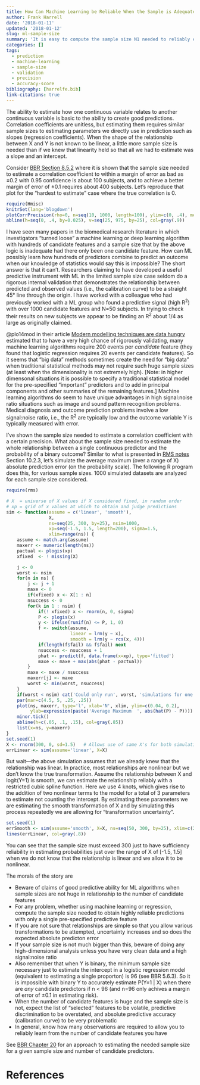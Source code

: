 ```yaml
---
title: How Can Machine Learning be Reliable When the Sample is Adequate for Only One Feature?
author: Frank Harrell
date: '2018-01-11'
updated: '2018-01-12'
slug: ml-sample-size
summary: 'It is easy to compute the sample size N1 needed to reliably estimate how one predictor relates to an outcome.  It is next to impossible for a machine learning algorithm entertaining hundreds of features to yield reliable answers when the sample size < N1.'
categories: []
tags:
  - prediction
  - machine-learning
  - sample-size
  - validation
  - precision
  - accuracy-score
bibliography: [harrelfe.bib]
link-citations: true
---
```

The ability to estimate how one continuous variable relates to another continuous variable is basic to the ability to create good predictions.  Correlation coefficients are unitless, but estimating them requires similar sample sizes to estimating parameters we directly use in prediction such as slopes (regression coefficients).  When the shape of the relationship between X and Y is not known to be linear, a little more sample size is needed than if we knew that linearity held so that all we had to estimate was a slope and an intercept.

Consider [BBR Section 8.5.2](http://fharrell.com#links) where it is shown that the sample size needed to estimate a correlation coefficient to within a margin of error as bad as ±0.2 with 0.95 confidence is about 100 subjects, and to achieve a better margin of error of ±0.1 requires about 400 subjects.  Let's reproduce that plot for the "hardest to estimate" case where the true correlation is 0.

<style>
p.caption {
  font-size: 0.6em;
}
</style>

```r
require(Hmisc)
knitrSet(lang='blogdown')
plotCorrPrecision(rho=0, n=seq(10, 1000, length=100), ylim=c(0, .4), method='none')
abline(h=seq(0, .4, by=0.025), v=seq(25, 975, by=25), col=gray(.9))
```

I have seen many papers in the biomedical research literature in which investigators "turned loose" a machine learning or deep learning algorithm with hundreds of candidate features and a sample size that by the above logic is inadequate had there only been one candidate feature.  How can ML possibly learn how hundreds of predictors combine to predict an outcome when our knowledge of statistics would say this is impossible?  The short answer is that it can't.  Researchers claiming to have developed a useful predictive instrument with ML in the limited sample size case seldom do a rigorous internal validation that demonstrates the relationship between predicted and observed values (i.e., the calibration curve) to be a straight 45° line through the origin.   I have worked with a colleague who had previously worked with a ML group who found a predictive signal (high R^2^) with over 1000 candidate features and N=50 subjects.  In trying to check their results on new subjects we appear to be finding an R^2^ about 1/4 as large as originally claimed.

@plo14mod  in their article [Modern modelling techniques are data hungry](https://bmcmedresmethodol.biomedcentral.com/articles/10.1186/1471-2288-14-137) estimated that to have a very high chance of rigorously validating, many machine learning algorithms require 200 events per *candidate* feature (they found that logistic regression requires 20 events per candidate features).  So it seems that "big data" methods sometimes create the need for "big data" when traditional statistical methods may not require such huge sample sizes (at least when the dimensionality is not extremely high).  [Note: in higher dimensonal situations it is possible to specify a traditional statistical model for the pre-specified "important" predictors and to add in principal components and other summaries of the remaining features.]  Machine learning algorithms do seem to have unique advantages in high signal:noise ratio situations such as image and sound pattern recognition problems.  Medical diagnosis and outcome prediction problems involve a low signal:noise ratio, i.e., the R^2^ are typically low and the outcome variable Y is typically measured with error.

I've shown the sample size needed to estimate a correlation coefficient with a certain precision.  What about the sample size needed to estimate the whole relationship between a single continuous predictor and the probability of a binary outcome?  Similar to what is presented in [RMS notes](http://fharrell.com#links) Section 10.2.3, let's simulate the average maximum (over a range of X) absolute prediction error (on the probability scale).  The following R program does this, for various sample sizes.  1000 simulated datasets are analyzed for each sample size considered.

```r
require(rms)

# X  = universe of X values if X considered fixed, in random order
# xp = grid of x values at which to obtain and judge predictions
sim <- function(assume = c('linear', 'smooth'),
                X,
                ns=seq(25, 300, by=25), nsim=1000,
                xp=seq(-1.5, 1.5, length=200), sigma=1.5,
                xlim=range(ns)) {
    assume <- match.arg(assume)
    maxerr <- numeric(length(ns))
    pactual <- plogis(xp)
    xfixed  <- ! missing(X)

    j <- 0
    worst <- nsim
    for(n in ns) {
        j <- j + 1
        maxe <- 0
        if(xfixed) x <- X[1 : n]
        nsuccess <- 0
        for(k in 1 : nsim) {
            if(! xfixed) x <- rnorm(n, 0, sigma)
            P <- plogis(x)
            y <- ifelse(runif(n) <= P, 1, 0)
            f <- switch(assume,
                        linear = lrm(y ~ x),
                        smooth = lrm(y ~ rcs(x, 4)))
            if(length(f$fail) && f$fail) next
            nsuccess <- nsuccess + 1
            phat <- predict(f, data.frame(x=xp), type='fitted')
            maxe <- maxe + max(abs(phat - pactual))
        }
        maxe <- maxe / nsuccess
        maxerr[j] <- maxe
        worst <- min(worst, nsuccess)
    }
    if(worst < nsim) cat('Could only run', worst, 'simulations for one sample size\n')
    par(mar=c(4.5, 5, .25, .25))
    plot(ns, maxerr, type='l', xlab='N', xlim, ylim=c(0.04, 0.2),
         ylab=expression(paste('Average Maximum  ', abs(hat(P) - P))))
    minor.tick()
    abline(h=c(.05, .1, .15), col=gray(.85))
    list(x=ns, y=maxerr)
}
set.seed(1)
X <- rnorm(300, 0, sd=1.5)   # Allows use of same X's for both simulations
errLinear <- sim(assume='linear', X=X)
```

But wait---the above simulation assumes that we already knew that the relationship was linear.  In practice, most relationships are nonlinear but we don't know the true transformation.  Assume the relationship between X and logit(Y=1) is smooth, we can estimate the relationship reliably with a restricted cubic spline function.  Here we use 4 knots, which gives rise to the addition of two nonlinear terms to the model for a total of 3 parameters to estimate not counting the intercept.  By estimating these parameters we are estimating the smooth transformation of X and by simulating this process repeatedly we are allowing for "transformation uncertainty".

```r
set.seed(1)
errSmooth <- sim(assume='smooth', X=X, ns=seq(50, 300, by=25), xlim=c(25, 300))
lines(errLinear, col=gray(.8))
```
You can see that the sample size must exceed 300 just to have sufficiency reliability in estimating probabilities just over the range of X of [-1.5, 1.5] when we do not know that the relationship is linear and we allow it to be nonlinear.

The morals of the story are

*  Beware of claims of good predictive ability for ML algorithms when sample sizes are not huge in relationship to the number of candidate features
*  For any problem, whether using machine learning or regression, compute the sample size needed to obtain highly reliable predictions with only a single pre-specified predictive feature
*  If you are not sure that relationships are simple so that you allow various transformations to be attempted, uncertainty increases and so does the expected absolute predicton error
*  If your sample size is not much bigger than this, beware of doing any high-dimensional analysis unless you have very clean data and a high signal:noise ratio
*  Also remember that when Y is binary, the minimum sample size necessary just to estimate the intercept in a logistic regression model (equivalent to estimating a single proporton) is 96 (see BBR 5.6.3).  So it is impossible with binary Y to accurately estimate P(Y=1 | X) when there are *any* candidate predictors if n < 96 (and n=96 only achives a margin of error of ±0.1 in estimating risk).
*  When the number of candidate features is huge and the sample size is not, expect the list of "selected" features to be volatile, predictive discrimination to be overstated, and absolute predictive accuracy (calibration curve) to be very problematic
*  In general, know how many observations are required to allow you to reliably learn from the number of candidate features you have

See [BBR Chapter 20](http://fharrell.com#links) for an approach to estimating the needed sample size for a given sample size and number of candidate predictors.

# References
